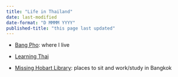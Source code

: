 ```yaml
---
title: "Life in Thailand"
date: last-modified
date-format: "D MMMM YYYY"
published-title: "this page last updated"
---
```


- [Bang Pho](bang_pho.qmd): where I live

- [Learning Thai](learning_thai.qmd)

- [Missing Hobart Library](hobart_library.qmd): places to sit and work/study in Bangkok





